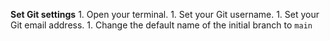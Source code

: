 **Set Git settings**
1. Open your terminal.
1. Set your Git username.
1. Set your Git email address.
1. Change the default name of the initial branch to `main`
